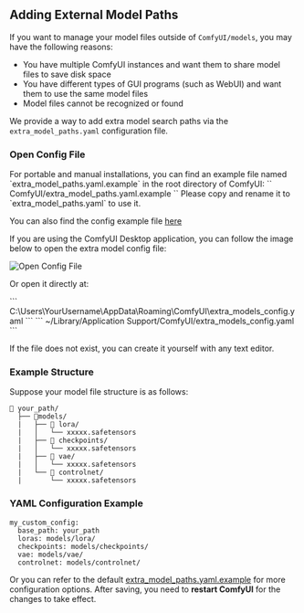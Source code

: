 ## Adding External Model Paths

If you want to manage your model files outside of `ComfyUI/models`, you may have the following reasons:

- You have multiple ComfyUI instances and want them to share model files to save disk space
- You have different types of GUI programs (such as WebUI) and want them to use the same model files
- Model files cannot be recognized or found

We provide a way to add extra model search paths via the `extra_model_paths.yaml` configuration file.

### Open Config File

<Tabs>
  <Tab title="Portable/Manual Install">
  For portable and manual installations, you can find an example file named `extra_model_paths.yaml.example` in the root directory of ComfyUI:
  ``
  ComfyUI/extra_model_paths.yaml.example
  ``
  Please copy and rename it to `extra_model_paths.yaml` to use it.

  You can also find the config example file [here](https://github.com/comfyanonymous/ComfyUI/blob/master/extra_model_paths.yaml.example)
  
  </Tab>
  <Tab title="Desktop Application">
  If you are using the ComfyUI Desktop application, you can follow the image below to open the extra model config file:

  ![Open Config File](/images/desktop/extra_model_paths.jpg)

  Or open it directly at:

  <Tabs>
    <Tab title="Windows">
      ```
      C:\Users\YourUsername\AppData\Roaming\ComfyUI\extra_models_config.yaml
      ```
    </Tab>
    <Tab title="macOS">
      ```
      ~/Library/Application Support/ComfyUI/extra_models_config.yaml
      ```
    </Tab>
  </Tabs>
  </Tab>
</Tabs>

If the file does not exist, you can create it yourself with any text editor.

### Example Structure

Suppose your model file structure is as follows:

```
📁 your_path/
  ├── 📁models/
  |   ├── 📁 lora/
  |   │   └── xxxxx.safetensors
  |   ├── 📁 checkpoints/
  |   │   └── xxxxx.safetensors
  |   ├── 📁 vae/
  |   │   └── xxxxx.safetensors
  |   └── 📁 controlnet/
  |       └── xxxxx.safetensors
```

### YAML Configuration Example

```
my_custom_config:
  base_path: your_path
  loras: models/lora/
  checkpoints: models/checkpoints/
  vae: models/vae/
  controlnet: models/controlnet/
```

Or you can refer to the default [extra_model_paths.yaml.example](https://github.com/comfyanonymous/ComfyUI/blob/master/extra_model_paths.yaml.example) for more configuration options. After saving, you need to **restart ComfyUI** for the changes to take effect.
